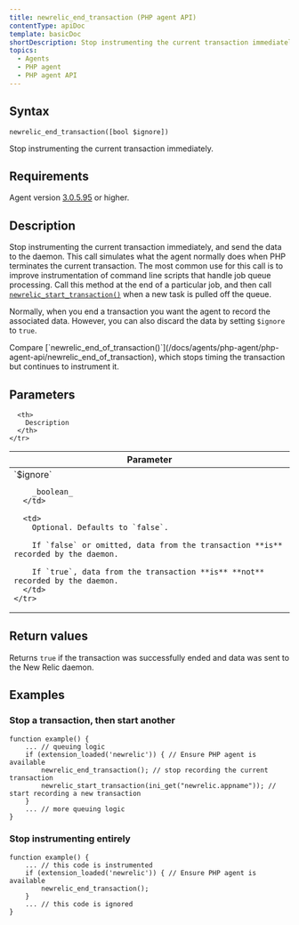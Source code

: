 ```yaml
---
title: newrelic_end_transaction (PHP agent API)
contentType: apiDoc
template: basicDoc
shortDescription: Stop instrumenting the current transaction immediately.
topics:
  - Agents
  - PHP agent
  - PHP agent API
---
```


## Syntax

```
newrelic_end_transaction([bool $ignore])
```

Stop instrumenting the current transaction immediately.

## Requirements

Agent version [3.0.5.95](https://docs.newrelic.com/docs/release-notes/agent-release-notes/php-release-notes/php-agent) or higher.

## Description

Stop instrumenting the current transaction immediately, and send the data to the daemon. This call simulates what the agent normally does when PHP terminates the current transaction. The most common use for this call is to improve instrumentation of command line scripts that handle job queue processing. Call this method at the end of a particular job, and then call [`newrelic_start_transaction()`](/docs/agents/php-agent/php-agent-api/newrelic_start_transaction) when a new task is pulled off the queue.

Normally, when you end a transaction you want the agent to record the associated data. However, you can also discard the data by setting `$ignore` to `true`.

<Callout variant="tip">
  Compare [`newrelic_end_of_transaction()`](/docs/agents/php-agent/php-agent-api/newrelic_end_of_transaction), which stops timing the transaction but continues to instrument it.
</Callout>

## Parameters

<Table>
  <thead>
    <tr>
      <th width="25%">
        Parameter
      </th>

      <th>
        Description
      </th>
    </tr>
  </thead>

  <tbody>
    <tr>
      <td>
        `$ignore`

        _boolean_
      </td>

      <td>
        Optional. Defaults to `false`.

        If `false` or omitted, data from the transaction **is** recorded by the daemon.

        If `true`, data from the transaction **is** **not** recorded by the daemon.
      </td>
    </tr>
  </tbody>
</Table>

## Return values

Returns `true` if the transaction was successfully ended and data was sent to the New Relic daemon.

## Examples

### Stop a transaction, then start another

```
function example() {
    ... // queuing logic
    if (extension_loaded('newrelic')) { // Ensure PHP agent is available
        newrelic_end_transaction(); // stop recording the current transaction
        newrelic_start_transaction(ini_get("newrelic.appname")); // start recording a new transaction
    }
    ... // more queuing logic
}
```

### Stop instrumenting entirely

```
function example() {
    ... // this code is instrumented
    if (extension_loaded('newrelic')) { // Ensure PHP agent is available
        newrelic_end_transaction();
    }
    ... // this code is ignored
}
```
